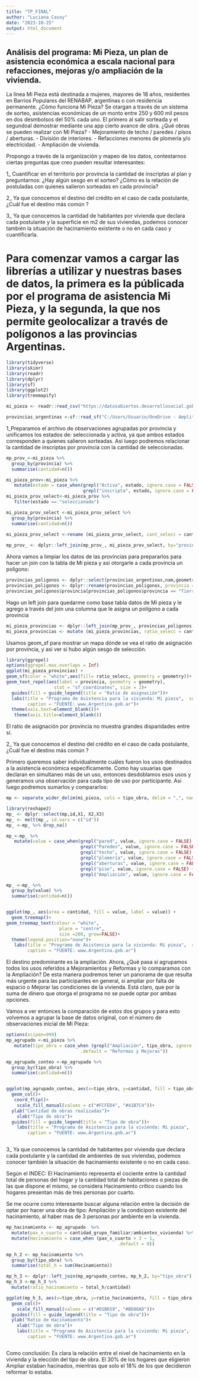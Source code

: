 ```yaml
---
title: "TP_FINAL"
author: "Luciana Casoy"
date: "2023-10-25"
output: html_document
---
```


## Análisis del programa: Mi Pieza, un plan de asistencia económica a escala nacional para refacciones, mejoras y/o ampliación de la vivienda.

La línea Mi Pieza está destinada a mujeres, mayores de 18 años, residentes en Barrios Populares del RENABAP, argentinas o con residencia permanente. ¿Cómo funciona Mi Pieza? Se otargan a través de un sistema de sorteo, asistencias económicas de un monto entre 250 y 600 mil pesos en dos desmbolsos del 50% cada uno. El primero al salir sorteada y el segundoal demostrar mediante una app cierto avance de obra.
¿Qué obras se pueden realizar con Mi Pieza?
- Mejoramiento de techo / paredes / pisos / aberturas.
- División de interiores.
- Refacciones menores de plomería y/o electricidad.
- Ampliación de vivienda.

Propongo a través de la organización y mapeo de los datos, contestarnos ciertas preguntas que creo pueden resultar interesantes: 

1_ Cuantificar en el territorio por provincia la cantidad de inscriptas al plan y preguntarnos: ¿Hay algún sesgo en el sorteo? ¿Cómo es la relación de postuladas con quienes salieron sorteadas en cada provincia?

2_ Ya que conocemos el destino del crédito en el caso de cada postulante, ¿Cuál fue el destino más común ?

3_ Ya que conocemos la cantidad de habitantes por vivienda que declara cada postulante y la superficie en m2 de sus viviendas, podemos conocer también la situación de hacinamiento existente o no en cada caso y cuantificarla. 

# Para comenzar vamos a cargar las librerías a utilizar y nuestras bases de datos, la primera es la públicada por el programa de asistencia Mi Pieza, y la segunda, la que nos permite geolocalizar a través de polígonos a las provincias Argentinas.

```r
library(tidyverse)
library(skimr)
library(readr)
library(dplyr)
library(sf)
library(ggplot2)
library(treemapify)
```

```r
mi_pieza <- readr::read_csv("https://datosabiertos.desarrollosocial.gob.ar/dataset/abdbf19f-e388-4393-933f-316216611e8c/resource/bb4d6278-b696-4dc5-a5e5-4c5bd08f5301/download/mi-pieza-2023-10-04.csv")
```
```r
provincias_argentinas <-sf::read_sf("C:/Users/Usuario/OneDrive - Amplity Health/Escritorio/Lula/TP-FINAL/DATA/provincias/provincia.shp")
```

1_Preparamos el archivo de observaciones agrupadas por provincia y unificamos los estados de: seleccionada y activa, ya que ambos estados corresponden a quienes salieron sorteadas. Asi luego podremos relacionar la cantidad de inscriptas por provincia con la cantidad de seleccionadas. 

```r
mp_prov_<-mi_pieza %>%
  group_by(provincia) %>%
  summarise(cantidad=n())
```

```r
mi_pieza_prov<-mi_pieza %>%  
   mutate(estado = case_when(grepl("Activa", estado, ignore.case = FALSE) ~ "seleccionada",
                             grepl("inscripta", estado, ignore.case = FALSE) ~ "inscripta"))
mi_pieza_prov_select<-mi_pieza_prov %>%  
   filter(estado == "seleccionada")

mi_pieza_prov_select <-mi_pieza_prov_select %>%
  group_by(provincia) %>%
  summarise(cantidad=n())
  
mi_pieza_prov_select <-rename (mi_pieza_prov_select, cant_selecc = cantidad)

```
```r
mp_prov_ <- dplyr::left_join(mp_prov_, mi_pieza_prov_select, by="provincia")
```

Ahora vamos a limpiar los datos de las provincias para prepararlos para hacer un join con la tabla de Mi pieza y asi otorgarle a cada provincia un poligono:
```r
provincias_poligonos <- dplyr::select(provincias_argentinas,nam,geometry)
provincias_poligonos <- dplyr::rename(provincias_poligonos, provincia = nam)
provincias_poligonos$provincia[provincias_poligonos$provincia == "Tierra del Fuego, Antártida e Islas del Atlántico Sur"] = "Tierra del Fuego"

```


Hago un left join para quedarme como base tabla datos de Mi pieza y le agrego a través del join una columna que le asigna un polígono a cada provincia
```r
mi_pieza_provincias <- dplyr::left_join(mp_prov_, provincias_poligonos, by="provincia")
mi_pieza_provincias <- mutate (mi_pieza_provincias, ratio_selecc = cant_selecc/cantidad)
```


Usamos geom_sf para mostrar un mapa dónde se vea el ratio de asignación por provincia, y asi ver si hubo algún sesgo de selección.
```r

library(ggrepel)
options(ggrepel.max.overlaps = Inf)
ggplot(mi_pieza_provincias) +
geom_sf(color = "white",aes(fill= ratio_selecc, geometry = geometry))+
geom_text_repel(aes(label = provincia, geometry = geometry),
                  stat = "sf_coordinates", size = 2)+
  guides(fill = guide_legend(title = "Ratio de asignación"))+
  labs(title = "Programa de Asistencia para la vivienda: Mi pieza",  subtitle = "Ratio de asignación de participantes inscriptas vs. sorteadas por Provincias", 
        caption = "FUENTE: www.Argentina.gob.ar")+
  theme(axis.text=element_blank())+
   theme(axis.title=element_blank())
```
El ratio de asignación por provincia no muestra grandes disparidades entre sí.


2_ Ya que conocemos el destino del crédito en el caso de cada postulante, ¿Cuál fue el destino más común ?

Primero queremos saber individualmente cuáles fueron los usos destinados a la asistencia económica específicamente. Como hay usuarias que declaran en simultaneo más de un uso, entonces desdoblamos esos usos y generamos una observación para cada tipo de uso por participante. Asi luego podremos sumarlos y compararlos:


```r
mp <- separate_wider_delim(mi_pieza, cols = tipo_obra, delim = ",", names = c("X1", "X2", "X3"), too_few="align_start")
```

```r
library(reshape2)
mp_ <- dplyr::select(mp,id,X1, X2,X3)
mp_ <- melt(mp_, id.vars = c("id"))
mp_ <-mp_ %>% drop_na()

mp_<-mp_ %>%  
   mutate(value = case_when(grepl("pared", value, ignore.case = FALSE) ~ "Mejoramiento de pared",
                            grepl("Paredes", value, ignore.case = FALSE) ~"Paredes para división interior",
                            grepl("techo", value, ignore.case = FALSE) ~ "Mejoramiento de techo",
                            grepl("plomería", value, ignore.case = FALSE) ~ "Refacción plomería y/o electricidad",
                            grepl("aberturas", value, ignore.case = FALSE) ~ "Mejoramiento de aberturas",
                            grepl("piso", value, ignore.case = FALSE) ~ "Mejoramiento de piso",
                            grepl("Ampliación", value, ignore.case = FALSE) ~ "Ampliación"))

mp_ <-mp_ %>%
  group_by(value) %>%
  summarise(cantidad=n())


ggplot(mp_, aes(area = cantidad, fill = value, label = value)) +
  geom_treemap()+
geom_treemap_text(colour = "white",
                    place = "centre",
                    size =200, grow=FALSE)+
  theme(legend.position="none")+
   labs(title = "Programa de Asistencia para la vivienda: Mi pieza",  subtitle = "Tipos de obras realizada con la asistencia económica", 
        caption = "FUENTE: www.Argentina.gob.ar")

```

El destino predominante es la ampliación. Ahora, ¿Qué pasa si agrupamos todos los usos referidos a Mejoramientos y Reformas y lo comparamos con la Ampliación?
De esta manera podremos tener un panorama de que resulta más urgente para las participantes en general, si ampliar por falta de espacio o Mejorar las condiciones de la vivienda. Está claro, que por la suma de dinero que otorga el programa no se puede optar por ambas opciones.

Vamos a ver entonces la comparación de estos dos grupos y para esto volvemos a agrupar la base de datos original, con el número de observaciones inicial de Mi Pieza:

```r
options(scipen=999)
mp_agrupado <-mi_pieza %>%  
   mutate(tipo_obra = case_when (grepl("Ampliación", tipo_obra, ignore.case = FALSE) ~ "Ampliaciones",
                            .default = "Reformas y Mejoras"))

mp_agrupado_conteo <-mp_agrupado %>%
  group_by(tipo_obra) %>%
  summarise(cantidad=n())


ggplot(mp_agrupado_conteo, aes(x=tipo_obra, y=cantidad, fill = tipo_obra)) +
  geom_col()+
   coord_flip()+
    scale_fill_manual(values = c("#FCFED4", "#41B7C4"))+
  ylab("Cantidad de obras realizadas")+
    xlab("Tipo de obra")+
  guides(fill = guide_legend(title = "Tipo de obra"))+
    labs(title = "Programa de Asistencia para la vivienda: Mi pieza",  subtitle = "Tipos de obras realizadas: Ampliación vs. Reforma", 
        caption = "FUENTE: www.Argentina.gob.ar")



```


3_ Ya que conocemos la cantidad de habitantes por vivienda que declara cada postulante y la cantidad de ambientes de sus viviendas, podemos conocer también la situación de hacinamiento existente o no en cada caso.

Según el INDEC: El Hacinamiento representa el cociente entre la cantidad total de personas del hogar y la cantidad total de habitaciones o piezas de las que dispone el mismo, se considera Hacinamiento crítico cuando los hogares presentan más de tres personas por cuarto.

Se me ocurre como interesante buscar alguna relación entre la decisión de optar por hacer una obra de tipo: Ampliación y la condicipon existente del hacinamiento, al haber mas de 3 personas por ambiente en la vivienda.


```r
mp_hacinamiento <- mp_agrupado  %>%
  mutate(pax_x_cuarto = cantidad_grupo_familiar/ambientes_vivienda) %>%
  mutate(Hacinamiento = case_when (pax_x_cuarto > 3 ~ 1,
                                          .default = 0))

mp_h_2 <- mp_hacinamiento %>%  
  group_by(tipo_obra) %>% 
  summarise(total_h = sum(Hacinamiento))

mp_h_3 <- dplyr::left_join(mp_agrupado_conteo, mp_h_2, by="tipo_obra")
mp_h_3 <-mp_h_3 %>%  
  mutate(ratio_hacinamiento = total_h/cantidad)

ggplot(mp_h_3, aes(x=tipo_obra, y=ratio_hacinamiento, fill = tipo_obra)) +
  geom_col()+
    scale_fill_manual(values = c("#D1B659", "#BD88AD"))+
  guides(fill = guide_legend(title = "Tipo de obra"))+
  ylab("Ratio de Hacinamiento")+
    xlab("Tipo de obra")+
    labs(title = "Programa de Asistencia para la vivienda: Mi pieza",  subtitle = "Niveles de Hacinamiento en los hogares según tipo de obra", 
        caption = "FUENTE: www.Argentina.gob.ar")



```
Como conclusión: Es clara la relación entre el nivel de hacinamiento en la vivienda y la elección del tipo de obra. El 30% de los hogares que eligieron Ampliar estaban hacinados, mientras que solo el 18% de los que decidieron reformar lo estaba.

